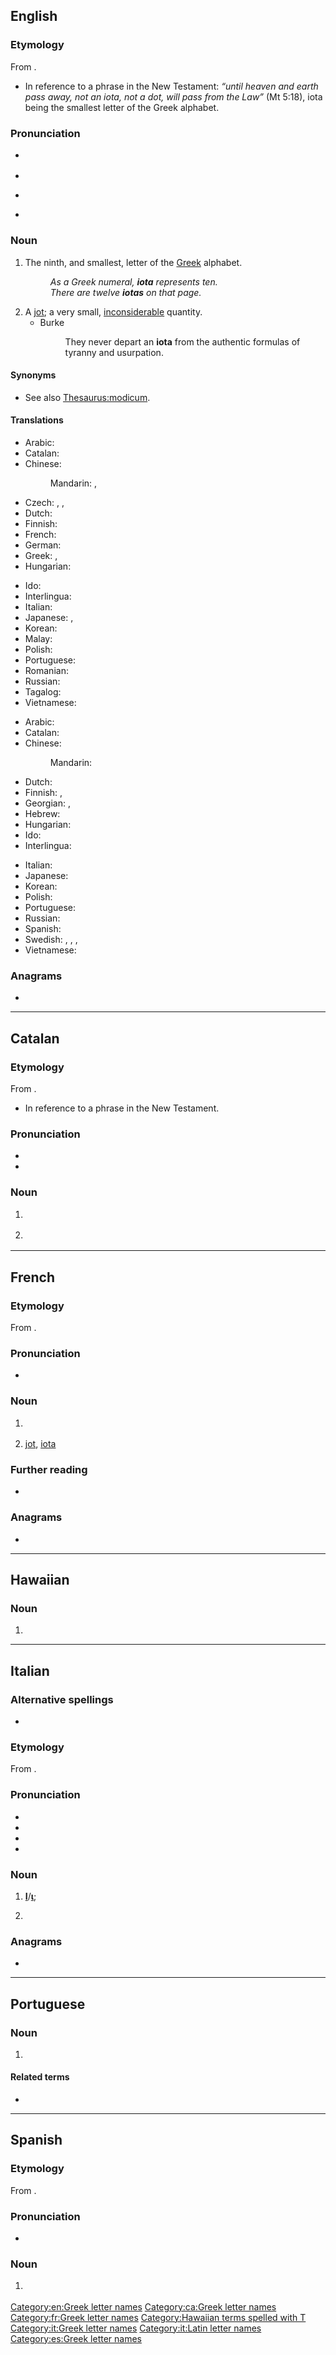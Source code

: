 {{also|Iota|IOTA|ióta}}
==English==
{{was wotd|2008|June|8}}
{{letter_disp2|theta|[[Image:Greek_uc_iota.png|20px]][[Image:Greek_lc_iota.png|18px]]|kappa|ἰῶτα|Ι|ι}}

===Etymology===
From {{etyl|grc|en}} {{m|grc|ἰῶτα}}.
* {{sense|jot}} In reference to a phrase in the New Testament: ''“until heaven and earth pass away, not an iota, not a dot, will pass from the Law”'' (Mt 5:18), iota being the smallest letter of the Greek alphabet.

===Pronunciation===
* {{a|UK}} {{IPA|/aɪˈəʊtə/|lang=en}}
* {{rhymes|əʊtə|lang=en}}
* {{a|US}} {{IPA|/aɪˈoʊtə/|lang=en}}
* {{audio|en-us-iota.ogg|Audio (US)|lang=en}}

===Noun===
{{en-noun}}

# The ninth, and smallest, letter of the [[Greek]] alphabet.
#: ''As a Greek numeral, '''iota''' represents ten.''
#: ''There are twelve '''iotas''' on that page.''
# A [[jot]]; a very small, [[inconsiderable]] quantity.
#* Burke
#*: They never depart an '''iota''' from the authentic formulas of tyranny and usurpation.

====Synonyms====
* {{sense|jot}} See also [[Thesaurus:modicum]].

====Translations====
{{trans-top|Greek letter}}
* Arabic: {{t|ar|إِيُوتَا|f}}
* Catalan: {{t+|ca|iota|f}}
* Chinese:
*: Mandarin: {{t+|cmn|約塔|sc=Hani}}, {{t+|cmn|约塔|tr=yāotǎ|sc=Hani}}
* Czech: {{t|cs|jota|f}}, {{t|cs|iota|f}}, {{t|cs|ióta|f}}
* Dutch: {{t|nl|jota|c}}
* Finnish: {{t+|fi|ioota}}
* French: {{t+|fr|iota|m}}
* German: {{t+|de|Jota|n}}
* Greek: {{t+|el|γιώτα|n}}, {{t+|el|ιώτα|n}}
* Hungarian: {{t|hu|ióta}}
{{trans-mid}}
* Ido: {{t+|io|iota}}
* Interlingua: {{t|ia|iota}}
* Italian: {{t+|it|iota}}
* Japanese: {{t|ja|イオタ|tr=iota}}, {{t|ja|イオータ|tr=iōta|sc=Jpan}}
* Korean: {{t+|ko|요타}}
* Malay: {{t|ms|iota}}
* Polish: {{t+|pl|jota|f}}
* Portuguese: {{t+|pt|iota|m}}
* Romanian: {{t|ro|iota}}
* Russian: {{t+|ru|йо́та|f}}
* Tagalog: {{t|tl|iyota}}
* Vietnamese: {{t-needed|vi}}
{{trans-bottom}}

{{trans-top|small amount}}
* Arabic: {{t-needed|ar}}
* Catalan: {{t+|ca|iota|f}}
* Chinese:
*: Mandarin: {{t-needed|cmn}}
* Dutch: {{t|nl|jota|c}}
* Finnish: {{t|fi|hitunen}}, {{t|fi|hiven}}
* Georgian: {{t|ka|იოტა}}, {{t|ka|ერთი ბეწო}}
* Hebrew: {{t+|he|קוֹצוֹ שֶׁל יוֹד|m|tr=qotzó shel yod}}
* Hungarian: {{t|hu|jotta}}
* Ido: {{t+|io|iota}}
* Interlingua: {{t|ia|iota}}
{{trans-mid}}
* Italian: {{t+|it|briciolo|m}}
* Japanese: {{t-needed|ja}}
* Korean: {{t-needed|ko}}
* Polish: {{t+|pl|jota|f}}
* Portuguese: {{t+|pt|pingo|m}}
* Russian: {{t+|ru|йо́та|f}}
* Spanish: {{t+|es|poco}}
* Swedish: {{t+|sv|jota|n}}, {{t+|sv|dugg|n}}, {{t+|sv|dyft|n}}, {{t+|sv|smula|c}}
* Vietnamese: {{t-needed|vi}}
{{trans-bottom}}

===Anagrams===
* {{anagrams|en|Oita}}

[[Category:en:Greek letter names]]

----

==Catalan==
{{wikipedia|lang=ca}}

===Etymology===
From {{etyl|grc|ca}} {{m|grc|ἰῶτα}}.
* {{sense|jot}} In reference to a phrase in the New Testament.

===Pronunciation===
* {{ca-IPA|ò}}
* {{hyphenation|io|ta|lang=ca}}

===Noun===
{{ca-noun|f}}

# {{l|en|iota}} {{gloss|Greek letter}}
# {{l|en|iota}} {{gloss|small amount}}

[[Category:ca:Greek letter names]]

----

==French==
{{wikipedia|lang=fr|Iota (lettre de l'alphabet grec)|Iota}}

===Etymology===
From {{etyl|grc|fr}} {{m|grc|ἰῶτα}}.

===Pronunciation===
* {{fr-IPA}}

===Noun===
{{fr-noun|m|iota}}

# {{l|en|iota}} {{gloss|Greek letter}}
# [[jot]], [[iota]] {{gloss|negligible amount}}

===Further reading===
* {{R:TLFi}}

===Anagrams===
* {{l|fr|ôtai}}

[[Category:fr:Greek letter names]]

----

==Hawaiian==

===Noun===
{{haw-noun}}

# {{Latn-def|haw|name|J|j}}

[[Category:Hawaiian terms spelled with T]]

----

==Italian==

===Alternative spellings===
* {{l|it|jota}} {{qualifier|obsolete}}

===Etymology===
From {{etyl|grc|it}} {{m|grc|ἰῶτα}}.

===Pronunciation===
* {{IPA|/ˈjɔ.ta/|[ˈjɔːt̪ä]|lang=it}}
* {{rhymes|ɔta|lang=it}}
* {{it-stress|iòta}}
* {{hyphenation|io|ta|lang=it}}

===Noun===
{{head|it|noun|g=m|g2=f|invariable}}
{{wikipedia|lang=it|Iota (lettera)|Iota}}

# {{n-g|The name of the [[Appendix:Greek script|Greek-script]] letter}} '''[[Ι]]'''/'''[[ι]]'''; {{l|en|iota}}
# {{lb|it|obsolete}} {{synonym of|i lunga|lang=it}}

===Anagrams===
* {{l|it|iato}}

[[Category:it:Greek letter names]]
[[Category:it:Latin letter names]]

----

==Portuguese==

===Noun===
{{pt-noun|m}}

# {{l|en|iota}} {{gloss|the ninth Greek letter: ι, Ι}}

====Related terms====
* {{l|pt|jota}}

----

==Spanish==
{{wikipedia|lang=es|Ι|Iota}}

===Etymology===
From {{etyl|grc|es}} {{m|grc|ἰῶτα}}.

===Pronunciation===
* {{IPA|/ˈio.ta/|/ˈʝo.ta/|lang=es}}

===Noun===
{{es-noun|f}}

# {{l|en|iota}} {{gloss|Greek letter}}

[[Category:es:Greek letter names]]